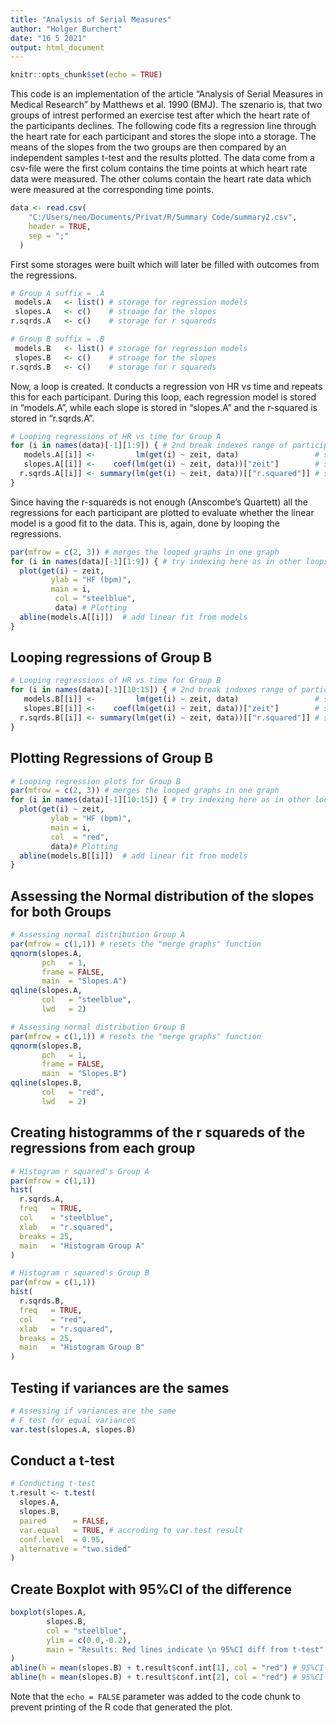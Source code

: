 ```yaml
---
title: "Analysis of Serial Measures"
author: "Holger Burchert"
date: "16 5 2021"
output: html_document
---
```


```r
knitr::opts_chunk$set(echo = TRUE)
```

This code is an implementation of the article "Analysis of Serial Measures in Medical Research" by Matthews et al. 1990 (BMJ). The szenario is, that two groups of intrest performed an exercise test after which the heart rate of the participants declines. The following code fits a regression line through the heart rate for each participant and stores the slope into a storage. The means of the slopes from the two groups are then compared by an independent samples t-test and the results plotted. The data come from a csv-file were the first colum contains the time points at which heart rate data were measured. The other colums contain the heart rate data which were measured at the corresponding time points. 

```r
data <- read.csv(
    "C:/Users/neo/Documents/Privat/R/Summary Code/summary2.csv",
    header = TRUE,
    sep = ";"
  )
```

First some storages were built which will later be filled with outcomes from the regressions. 
```r
# Group A suffix = .A 
 models.A   <- list() # storage for regression models  
 slopes.A   <- c()    # stroage for the slopes 
r.sqrds.A   <- c()    # storage for r squareds

# Group B suffix = .B
 models.B   <- list() # storage for regression models  
 slopes.B   <- c()    # stroage for the slopes 
r.sqrds.B   <- c()    # storage for r squareds
```

Now, a loop is created. It conducts a regression von HR vs time and repeats this for each participant. During this loop, each regression model is stored in "models.A", while each slope is stored in "slopes.A" and the r-squared is stored in "r.sqrds.A". 
```r
# Looping regressions of HR vs time for Group A
for (i in names(data)[-1][1:9]) { # 2nd break indexes range of participants                  
   models.A[[i]] <-         lm(get(i) ~ zeit, data)                 # store model
   slopes.A[[i]] <-    coef(lm(get(i) ~ zeit, data))["zeit"]        # store slope
  r.sqrds.A[[i]] <- summary(lm(get(i) ~ zeit, data))[["r.squared"]] # store r^2
}
```

Since having the r-squareds is not enough (Anscombe's Quartett) all the regressions for each participant are plotted to evaluate whether the linear model is a good fit to the data. This is, again, done by looping the regressions. 
```r
par(mfrow = c(2, 3)) # merges the looped graphs in one graph
for (i in names(data)[-1][1:9]) { # try indexing here as in other loops
  plot(get(i) ~ zeit,
         ylab = "HF (bpm)",
         main = i, 
          col = "steelblue",
          data) # Plotting
  abline(models.A[[i]])  # add linear fit from models
}
```

## Looping regressions of Group B
```r
# Looping regressions of HR vs time for Group B
for (i in names(data)[-1][10:15]) { # 2nd break indexes range of participants                  
   models.B[[i]] <-         lm(get(i) ~ zeit, data)                 # store model
   slopes.B[[i]] <-    coef(lm(get(i) ~ zeit, data))["zeit"]        # store slope
  r.sqrds.B[[i]] <- summary(lm(get(i) ~ zeit, data))[["r.squared"]] # store r^2
}
```

## Plotting Regressions of Group B
```r
# Looping regression plots for Group B
par(mfrow = c(2, 3)) # merges the looped graphs in one graph
for (i in names(data)[-1][10:15]) { # try indexing here as in other loops
  plot(get(i) ~ zeit,
         ylab = "HF (bpm)",
         main = i, 
         col  = "red",
         data)# Plotting
  abline(models.B[[i]])  # add linear fit from models
}
```

## Assessing the Normal distribution of the slopes for both Groups
```r
# Assessing normal distribution Group A
par(mfrow = c(1,1)) # resets the "merge graphs" function
qqnorm(slopes.A,
       pch   = 1,
       frame = FALSE,
       main  = "Slopes.A")
qqline(slopes.A,
       col   = "steelblue",
       lwd   = 2)

# Assessing normal distribution Group B
par(mfrow = c(1,1)) # resets the "merge graphs" function
qqnorm(slopes.B,
       pch   = 1,
       frame = FALSE,
       main  = "Slopes.B")
qqline(slopes.B,
       col   = "red",
       lwd   = 2)
```

## Creating histogramms of the r squareds of the regressions from each group
```r
# Histogram r squared's Group A
par(mfrow = c(1,1))
hist(
  r.sqrds.A,
  freq   = TRUE,
  col    = "steelblue",
  xlab   = "r.squared",
  breaks = 25,
  main   = "Histogram Group A"
)

# Histogram r squared's Group B
par(mfrow = c(1,1))
hist(
  r.sqrds.B,
  freq   = TRUE,
  col    = "red",
  xlab   = "r.squared",
  breaks = 25,
  main   = "Histogram Group B"
)
```

## Testing if variances are the sames 
```r
# Assessing if variances are the same
# F test for equal variances 
var.test(slopes.A, slopes.B)
```

## Conduct a t-test 
```r
# Conducting t-test
t.result <- t.test(
  slopes.A,
  slopes.B,
  paired      = FALSE,
  var.equal   = TRUE, # accroding to var.test result
  conf.level  = 0.95,
  alternative = "two.sided"
)
```

## Create Boxplot with 95%CI of the difference
```r
boxplot(slopes.A, 
        slopes.B, 
        col = "steelblue",
        ylim = c(0.0,-0.2),
        main = "Results: Red lines indicate \n 95%CI diff from t-test"
)
abline(h = mean(slopes.B) + t.result$conf.int[1], col = "red") # 95%CI lower lim
abline(h = mean(slopes.B) + t.result$conf.int[2], col = "red") # 95%CI upper lim
```



Note that the `echo = FALSE` parameter was added to the code chunk to prevent printing of the R code that generated the plot.
